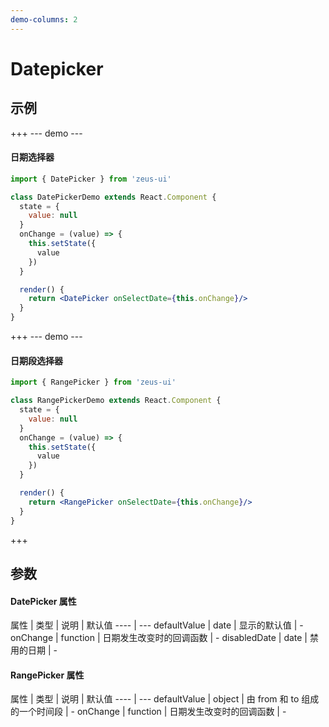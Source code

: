 ```yaml
---
demo-columns: 2
---
```


# Datepicker

## 示例
+++
--- demo ---
#### 日期选择器
``` jsx
import { DatePicker } from 'zeus-ui'

class DatePickerDemo extends React.Component {
  state = {
    value: null
  }
  onChange = (value) => {
    this.setState({
      value
    })
  }

  render() {
    return <DatePicker onSelectDate={this.onChange}/>
  }
}
```

+++
--- demo ---
#### 日期段选择器
``` jsx
import { RangePicker } from 'zeus-ui' 

class RangePickerDemo extends React.Component {
  state = {
    value: null
  }
  onChange = (value) => {
    this.setState({
      value
    })
  }

  render() {
    return <RangePicker onSelectDate={this.onChange}/>
  }
}
```
+++
## 参数

#### DatePicker 属性

属性 | 类型 | 说明 | 默认值
---- | ---
defaultValue | date | 显示的默认值 | -
onChange | function | 日期发生改变时的回调函数 | -
disabledDate | date | 禁用的日期 | -

#### RangePicker 属性

属性 | 类型 | 说明 | 默认值
---- | ---
defaultValue | object | 由 from 和 to 组成的一个时间段 | -
onChange | function | 日期发生改变时的回调函数 | -

